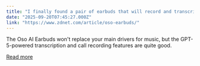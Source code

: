 ```yaml
---
title: "I finally found a pair of earbuds that will record and transcribe my calls - for free"
date: "2025-09-20T07:45:27.000Z"
link: "https://www.zdnet.com/article/oso-earbuds/"
---
```


The Oso AI Earbuds won't replace your main drivers for music, but the GPT-5-powered transcription and call recording features are quite good.

[Read more](https://www.zdnet.com/article/oso-earbuds/)

